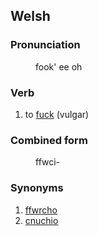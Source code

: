 == Welsh ==

=== Pronunciation ===
:fook' ee oh

=== Verb ===
# to [[fuck]] (vulgar)

=== Combined form ===
:ffwci-

=== Synonyms ===
# [[ffwrcho]]
# [[cnuchio]]